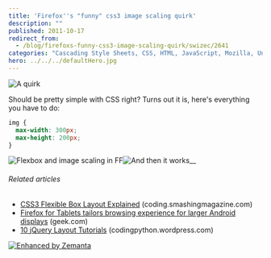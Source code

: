 ```yaml
---
title: 'Firefox''s "funny" css3 image scaling quirk'
description: ""
published: 2011-10-17
redirect_from:
  - /blog/firefoxs-funny-css3-image-scaling-quirk/swizec/2641
categories: "Cascading Style Sheets, CSS, HTML, JavaScript, Mozilla, Uncategorized"
hero: ../../../defaultHero.jpg
---
```


![]()![]()![](http://swizec.com/blog/wp-content/uploads/2011/10/Selection_044-300x122.png "A quirk")

<!--more-->

Should be pretty simple with CSS right? Turns out it is, here's everything you have to do:

```css
img {
  max-width: 300px;
  max-height: 200px;
}
```

![](http://swizec.com/blog/wp-content/uploads/2011/10/Selection_044.png "Flexbox and image scaling in FF")![](http://swizec.com/blog/wp-content/uploads/2011/10/Selection_045.png "And then it works")![]()\_\_![]()

###### Related articles

- [CSS3 Flexible Box Layout Explained](http://coding.smashingmagazine.com/2011/09/19/css3-flexible-box-layout-explained/) (coding.smashingmagazine.com)
- [Firefox for Tablets tailors browsing experience for larger Android displays](http://www.geek.com/articles/gadgets/firefox-for-tablets-tailors-browsing-experience-for-larger-android-displays-20110830/) (geek.com)
- [10 jQuery Layout Tutorials](http://codingpython.wordpress.com/2011/09/05/1661/) (codingpython.wordpress.com)

[![Enhanced by Zemanta](http://img.zemanta.com/zemified_e.png?x-id=33f22781-c36e-4740-8b6a-4c2adb7d58c4)](http://www.zemanta.com/ "Enhanced by Zemanta")

